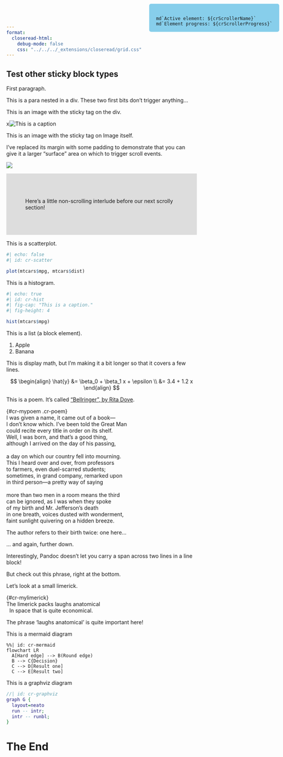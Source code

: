 ```yaml
---
format:
  closeread-html:
    debug-mode: false
    css: "../../../_extensions/closeread/grid.css"
---
```


::::{.cr-layout}

# Test other sticky block types

First paragraph.

::: {}
This is a para nested in a div. These two first bits don't trigger anything...
:::

:::{focus-on="pink"}
This is an image with the sticky tag on the div.
:::

:::{#cr-pink}
x![This is a caption](pink-desktop.png)
:::

:::{focus-on="blue"}
This is an image with the sticky tag on Image itself.

I've replaced its margin with some padding to demonstrate that you can give it a larger "surface" area on which to trigger scroll events.
:::

![](blue-desktop.png){#cr-blue}

::::

::::{.column-screen-inset style="background-color: #dddddd; padding: 50px;"}
Here's a little non-scrolling interlude before our next scrolly section!
::::

::::{.cr-layout}

:::{focus-on="scatter"}
This is a scatterplot.
:::

```r
#| echo: false
#| id: cr-scatter

plot(mtcars$mpg, mtcars$dist)
```

:::{focus-on="hist"}
This is a histogram.
:::

```r
#| echo: true
#| id: cr-hist
#| fig-cap: "This is a caption."
#| fig-height: 4

hist(mtcars$mpg)
```

:::{focus-on="list"}
This is a list (a block element).
:::

:::{#cr-list}
1. Apple
2. Banana
:::

:::{focus-on="displaymath"}
This is display math, but I'm making it a bit longer so that it covers a few lines.
:::

::: {#cr-displaymath}

$$
\begin{align}
\hat{y} &= \beta_0 + \beta_1 x + \epsilon \\
&= 3.4 + 1.2 x
\end{align}
$$

:::

:::{focus-on="mypoem"}
This is a poem. It's called ["Bellringer", by Rita Dove](https://www.newyorker.com/culture/2019-in-review/our-year-in-poems).
:::

| {#cr-mypoem .cr-poem}
| I was given a name, it came out of a book—
| I don’t know which. I’ve been told the Great Man
| could recite every title in order on its shelf.
| Well, [I was born]{#born}, and that’s a good thing,
| although I arrived on the day of his passing,
| 
| a day on which our country fell into mourning.
| This I heard over and over, from professors
| to farmers, even duel-scarred students;
| sometimes, in grand company, remarked upon
| in third person—a pretty way of saying
| 
| more than two men in a room means the third
| can be ignored, as [I was when they spoke]{#birth1}
| [of my birth]{#birth2} and Mr. Jefferson’s death
| in one breath, voices [dusted with wonderment]{#wonder},
| faint sunlight quivering on a hidden breeze.


:::{focus-on="mypoem" highlight-spans="born"}
The author refers to their birth twice: one here...
:::

:::{focus-on="mypoem" highlight-spans="birth1,birth2"}
... and again, further down.

Interestingly, Pandoc doesn't let you carry a span across two lines in a line block!
:::

:::{focus-on="mypoem" highlight-spans="wonder"}
But check out this phrase, right at the bottom.
:::

:::{focus-on="mylimerick"}
Let's look at a small limerick.
:::

| {#cr-mylimerick}
| The limerick packs [laughs anatomical]{#laughs}
|   In space that is quite economical.

:::{focus-on="mylimerick" highlight-spans="laughs"}
The phrase 'laughs anatomical' is quite important here!
:::

:::{focus-on="mermaid"}
This is a mermaid diagram
:::

```mermaid
%%| id: cr-mermaid
flowchart LR
  A[Hard edge] --> B(Round edge)
  B --> C{Decision}
  C --> D[Result one]
  C --> E[Result two]
```

:::{focus-on="graphviz"}
This is a graphviz diagram
:::

```dot
//| id: cr-graphviz
graph G {
  layout=neato
  run -- intr;
  intr -- runbl;
}
```

:::

# The End


:::{.counter style="position: fixed; top: 10px; right: 10px; background-color: skyblue; border-radius: 5px; padding: 18px 18px 0 18px;"}
```ojs
md`Active element: ${crScrollerName}`
md`Element progress: ${crScrollerProgress}`
```
:::